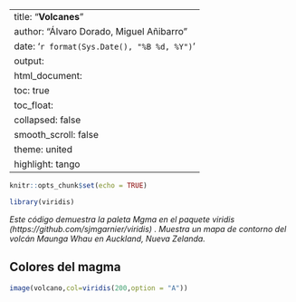 
---
title: "**Volcanes**"
author: "Álvaro Dorado, Miguel Añibarro"
date: '`r format(Sys.Date(), "%B %d, %Y")`'
output:
  html_document:
    toc: true
    toc_float:
      collapsed: false
      smooth_scroll: false
    theme: united
    highlight: tango
---


```{r include=FALSE}
knitr::opts_chunk$set(echo = TRUE)
```

```{r message=FALSE, warning=FALSE}
library(viridis)
```
*Este código demuestra la paleta Mgma  en el paquete viridis (https://github.com/sjmgarnier/viridis) . Muestra un mapa de contorno del volcán Maunga Whau en Auckland, Nueva Zelanda.*

## **Colores del magma**

```{r fig.cap="El volcán Maunga Whau, Auckland."}
image(volcano,col=viridis(200,option = "A"))
```